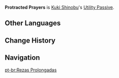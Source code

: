 {{Talent Infobox
|image         = Talent Protracted Prayers.png
|character     = Kuki Shinobu
|type          = Utility Passive
|info          = Gains 25% more rewards when dispatched on an Inazuma [[Expedition]] for 20 hours.
|utility1      = Expedition
|utility2      = 20 Hour Inazuma Expedition Reward
}}
'''Protracted Prayers''' is [[Kuki Shinobu]]'s [[Utility Passive]].

<!--
==Preview==
{{Preview
|file=Protracted Prayers Preview
}}
{{Clr}}

==Trivia==
-->
==Other Languages==
{{Other Languages
|en      = Protracted Prayers
|zhs     = 久时的祝祷
|zhs_rm  = Jiǔshí de Zhùdǎo
|zht     = 久時的祝禱
|zht_rm  = Jiǔshí de Zhùdǎo
|zh_tl   = Prayer of Long Duration
|ja      = 永き刻の祈り
|ja_rm   = Nagaki Toki no Inori{{Assumed}}
|ja_tl   = Long Time Prayers
|ko      = 오랜 {{tt|기도|祈禱}}
|ko_rm   = Oraen Gido
|ko_tl   = Long Pray
|es      = Plegaria perpetua
|es_tl   = 
|fr      = Prière prolongée
|fr_tl   = Prolonged Prayer
|ru      = Затянувшаяся молитва
|ru_tl   = 
|th      = Protracted Prayers
|vi      = Lời Cầu Nguyện Lâu Dài
|vi_tl   = 
|de      = Langwierige Gebete
|de_tl   = Protracted Prayers
|id      = Protracted Prayers
|pt      = Rezas Prolongadas
|pt_tl   = 
}}

==Change History==
{{Change History|2.7}}

==Navigation==
{{Talent Navbox|Kuki Shinobu}}
[[pt-br:Rezas Prolongadas]]
